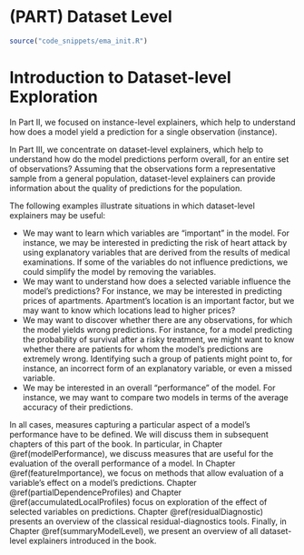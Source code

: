 # (PART) Dataset Level {-}

```r
source("code_snippets/ema_init.R")
```

# Introduction to Dataset-level Exploration {#modelLevelExploration}

In Part II, we focused on instance-level explainers, which help to understand how does a model yield a prediction for a single observation (instance).\index{Dataset-level exploration}

In Part III, we concentrate on dataset-level explainers, which help to understand how do the model predictions perform overall, for an entire set of observations? Assuming that the observations form a representative sample from a general population, dataset-level explainers can provide information about the quality of predictions for the population.

The following examples illustrate situations in which dataset-level explainers may be useful:

* We may want to learn which variables are "important" in the model. For instance, we may be interested in predicting the risk of heart attack by using explanatory variables that are derived from the results of medical examinations. If some of the variables do not influence predictions, we could simplify the model by removing the variables.
* We may want to understand how does a selected variable influence the model's predictions? For instance, we may be interested in predicting prices of apartments. Apartment's location is an important factor, but we may want to know which locations lead to higher prices? 
* We may want to discover whether there are any observations, for which the model yields wrong predictions. For instance, for a model predicting the probability of survival after a risky treatment, we might want to know whether there are patients for whom the model's predictions are extremely wrong. Identifying such a group of patients might point to, for instance, an incorrect form of an explanatory variable, or even a missed variable. 
* We may be interested in an overall "performance" of the model. For instance, we may want to compare two models in terms of the average accuracy of their predictions.

<!---
Model-level explainers focus on four main aspects of a model:
* Variable's importance: which explanatory variables are ''important'', and which are not?
* Variable's effect: how does a variable influence the average model's predictions? 
* Model's performance: how ''good'' is the model? Is one model ''better'' than another?
* Model's fit: which observations are misfitted by the model, where residual are the largest? 
---->

In all cases, measures capturing a particular aspect of a model's performance have to be defined. We will discuss them in subsequent chapters of this part of the book. In particular, in Chapter \@ref(modelPerformance), we discuss measures that are useful for the evaluation of the overall performance of a model. In Chapter \@ref(featureImportance), we focus on methods that allow evaluation of a variable's effect on a model's predictions. Chapter \@ref(partialDependenceProfiles) and Chapter \@ref(accumulatedLocalProfiles) focus on exploration of the effect of selected variables on predictions. Chapter \@ref(residualDiagnostic) presents an overview of the classical residual-diagnostics tools. Finally, in Chapter \@ref(summaryModelLevel), we present an overview of all dataset-level explainers introduced in the book. 


